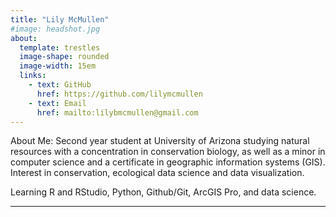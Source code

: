 ```yaml
---
title: "Lily McMullen"
#image: headshot.jpg
about: 
  template: trestles
  image-shape: rounded
  image-width: 15em
  links:
    - text: GitHub
      href: https://github.com/lilymcmullen
    - text: Email
      href: mailto:lilybmcmullen@gmail.com
---
```

About Me: Second year student at University of Arizona studying natural resources with a concentration in conservation biology, as well as a minor in computer science and a certificate in geographic information systems (GIS). 
Interest in conservation, ecological data science and data visualization.

Learning R and RStudio, Python, Github/Git, ArcGIS Pro, and data science.

---
